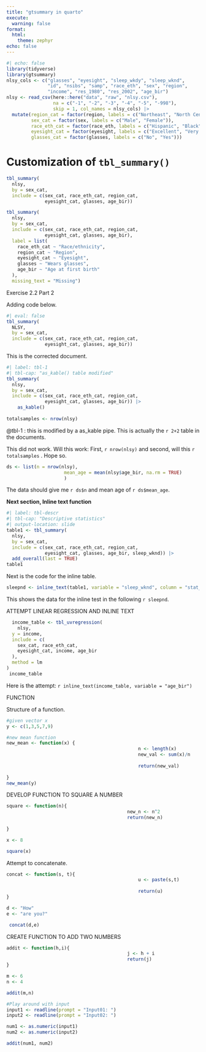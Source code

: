 ```yaml
---
title: "gtsummary in quarto"
execute:
  warning: false
format:
  html:
    theme: zephyr
echo: false
---
```


```r
#| echo: false
library(tidyverse)
library(gtsummary)
nlsy_cols <- c("glasses", "eyesight", "sleep_wkdy", "sleep_wknd", 
               "id", "nsibs", "samp", "race_eth", "sex", "region", 
               "income", "res_1980", "res_2002", "age_bir")
nlsy <- read_csv(here::here("data", "raw", "nlsy.csv"), 
                 na = c("-1", "-2", "-3", "-4", "-5", "-998"),
                 skip = 1, col_names = nlsy_cols) |> 
  mutate(region_cat = factor(region, labels = c("Northeast", "North Central", "South", "West")),
         sex_cat = factor(sex, labels = c("Male", "Female")),
         race_eth_cat = factor(race_eth, labels = c("Hispanic", "Black", "Non-Black, Non-Hispanic")),
         eyesight_cat = factor(eyesight, labels = c("Excellent", "Very good", "Good", "Fair", "Poor")),
         glasses_cat = factor(glasses, labels = c("No", "Yes"))) 
```

# Customization of `tbl_summary()`

```r
tbl_summary(
  nlsy,
  by = sex_cat,
  include = c(sex_cat, race_eth_cat, region_cat,
              eyesight_cat, glasses, age_bir))
```

```r
tbl_summary(
  nlsy,
  by = sex_cat,
  include = c(sex_cat, race_eth_cat, region_cat,
              eyesight_cat, glasses, age_bir),
  label = list(
    race_eth_cat ~ "Race/ethnicity",
    region_cat ~ "Region",
    eyesight_cat ~ "Eyesight",
    glasses ~ "Wears glasses",
    age_bir ~ "Age at first birth"
  ),
  missing_text = "Missing")
```

Exercise 2.2 Part 2

Adding code below.

```r
#| eval: false 
tbl_summary(
  NLSY,
  by = sex_cat,
  include = c(sex_cat, race_eth_cat, region_cat,
              eyesight_cat, glasses, age_bir))
```

This is the corrected document.

```r
#| label: tbl-1
#| tbl-cap: "as_kable() table modified"
tbl_summary(
  nlsy,
  by = sex_cat,
  include = c(sex_cat, race_eth_cat, region_cat,
              eyesight_cat, glasses, age_bir)) |>
  	as_kable()
  
totalsamples <- nrow(nlsy)
```

@tbl-1 : this is modified by a as_kable pipe. This is actually the `r 2+2` table in the documents.

This did not work. Will this work: First, `r nrow(nlsy)` and second, will this `r totalsamples` . Hope so.

```r
ds <- list(n = nrow(nlsy), 
					 mean_age = mean(nlsy$age_bir, na.rm = TRUE)
					 )
```

The data should give me `r ds$n` and mean age of `r ds$mean_age`.

**Next section, Inline text function**

```r
#| label: tbl-descr
#| tbl-cap: "Descriptive statistics"
#| output-location: slide
table1 <- tbl_summary(
  nlsy,
  by = sex_cat,
  include = c(sex_cat, race_eth_cat, region_cat,
              eyesight_cat, glasses, age_bir, sleep_wknd)) |> 
  add_overall(last = TRUE)
table1
```

Next is the code for the inline table.

```r
sleepnd <- inline_text(table1, variable = "sleep_wknd", column = "stat_1")
```

This shows the data for the inline test in the following `r sleepnd`.

ATTEMPT LINEAR REGRESSION AND INLINE TEXT

```r
  income_table <- tbl_uvregression(
  	nlsy,
  y = income,
  include = c(
    sex_cat, race_eth_cat,
    eyesight_cat, income, age_bir
  ),
  method = lm
)
 income_table
```

Here is the attempt: `r inline_text(income_table, variable = "age_bir")`

FUNCTION

Structure of a function.

```r

#given vector x
y <- c(1,3,5,7,9)

#new mean function
new_mean <- function(x) {
												n <- length(x)
												new_val <- sum(x)/n
												
												return(new_val)
	
}
new_mean(y)

```

DEVELOP FUNCTION TO SQUARE A NUMBER

```r

square <- function(n){
											new_n <- n^2
											return(new_n)
								
}

x <- 8

square(x)


```

Attempt to concatenate.

```r
concat <- function(s, t){
												u <- paste(s,t)
												
												return(u)
}

d <- "How"
e <- "are you?"

 concat(d,e)
```

CREATE FUNCTION TO ADD TWO NUMBERS

```r
addit <- function(h,i){
											j <- h + i
											return(j)
}

m <- 6
n <- 4

addit(m,n)

#Play around with input
input1 <- readline(prompt = "Input01: ")
input2 <- readline(prompt = "Input02: ")

num1 <- as.numeric(input1)
num2 <- as.numeric(input2)

addit(num1, num2)
```
